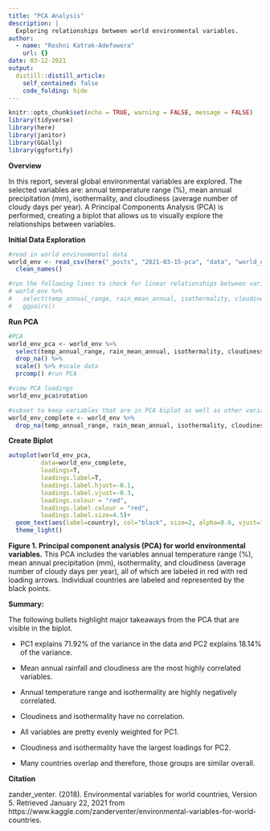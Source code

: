 ```yaml
---
title: "PCA Analysis"
description: |
  Exploring relationships between world environmental variables.
author:
  - name: "Roshni Katrak-Adefowora"
    url: {}
date: 03-12-2021
output:
  distill::distill_article:
    self_contained: false
    code_folding: hide
---
```


```r
knitr::opts_chunk$set(echo = TRUE, warning = FALSE, message = FALSE)
library(tidyverse)
library(here)
library(janitor)
library(GGally)
library(ggfortify)
```

**Overview**

In this report, several global environmental variables are explored. The selected variables are: annual temperature range (%), mean annual precipitation (mm), isothermality, and cloudiness (average number of cloudy days per year). A Principal Components Analysis (PCA) is performed, creating a biplot that allows us to visually explore the relationships between variables.


**Initial Data Exploration**

```r
#read in world environmental data
world_env <- read_csv(here("_posts", "2021-03-15-pca", "data", "world_env_vars.csv")) %>% 
  clean_names()

#run the following lines to check for linear relationships between variables
# world_env %>% 
#   select(temp_annual_range, rain_mean_annual, isothermality, cloudiness) %>% 
#   ggpairs()
```


**Run PCA**

```r
#PCA
world_env_pca <- world_env %>% 
  select(temp_annual_range, rain_mean_annual, isothermality, cloudiness) %>% #variables included in PCA
  drop_na() %>% 
  scale() %>% #scale data
  prcomp() #run PCA

#view PCA loadings
world_env_pca$rotation

#subset to keep variables that are in PCA biplot as well as other variables
world_env_complete <- world_env %>% 
  drop_na(temp_annual_range, rain_mean_annual, isothermality, cloudiness)  
```


**Create Biplot**

```r
autoplot(world_env_pca,
         data=world_env_complete,
         loadings=T,
         loadings.label=T,
         loadings.label.hjust=-0.1,
         loadings.label.vjust=-0.3,
         loadings.colour = "red",
         loadings.label.colour = "red",
         loadings.label.size=4.5)+
  geom_text(aes(label=country), col="black", size=2, alpha=0.6, vjust=1)+
  theme_light()
```

**Figure 1. Principal component analysis (PCA) for world environmental variables.** This PCA includes the variables annual temperature range (%), mean annual precipitation (mm), isothermality, and cloudiness (average number of cloudy days per year), all of which are labeled in red with red loading arrows. Individual countries are labeled and represented by the black points.

**Summary:**

The following bullets highlight major takeaways from the PCA that are visible in the biplot.

- PC1 explains 71.92% of the variance in the data and PC2 explains 18.14% of the variance.

- Mean annual rainfall and cloudiness are the most highly correlated variables.

- Annual temperature range and isothermality are highly negatively correlated.

- Cloudiness and isothermality have no correlation.

- All variables are pretty evenly weighted for PC1.

- Cloudiness and isothermality have the largest loadings for PC2.

- Many countries overlap and therefore, those groups are similar overall.

**Citation**

zander_venter. (2018). Environmental variables for world countries, Version 5. Retrieved January 22, 2021 from https://www.kaggle.com/zanderventer/environmental-variables-for-world-countries.
